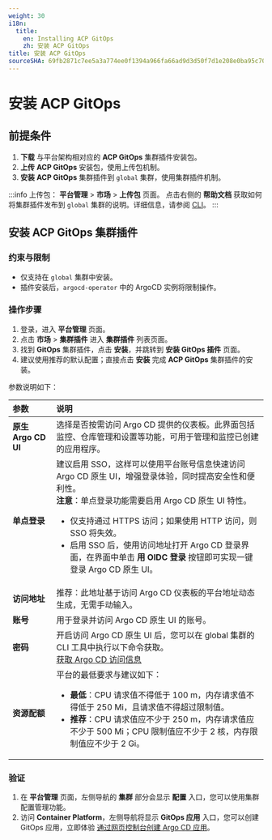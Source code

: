 ```yaml
---
weight: 30
i18n:
  title:
    en: Installing ACP GitOps
    zh: 安装 ACP GitOps
title: 安装 ACP GitOps
sourceSHA: 69fb2871c7ee5a3a774ee0f1394a966fa66ad9d3d50f7d1e208e0ba95c704ea8
---
```


# 安装 ACP GitOps

## 前提条件

1. **下载** 与平台架构相对应的 **ACP GitOps** 集群插件安装包。
2. **上传** **ACP GitOps** 安装包，使用上传包机制。
3. **安装** **ACP GitOps** 集群插件到 `global` 集群，使用集群插件机制。

:::info
上传包：
**平台管理** > **市场** > **上传包** 页面。
点击右侧的 **帮助文档** 获取如何将集群插件发布到 `global` 集群的说明。详细信息，请参阅 [CLI](/ui/cli_tools/index.mdx)。
:::

## 安装 ACP GitOps 集群插件

### 约束与限制

- 仅支持在 `global` 集群中安装。
- 插件安装后，`argocd-operator` 中的 ArgoCD 实例将限制操作。

### 操作步骤

1. 登录，进入 **平台管理** 页面。
2. 点击 **市场** > **集群插件** 进入 **集群插件** 列表页面。
3. 找到 **GitOps** 集群插件，点击 **安装**，并跳转到 **安装 GitOps 插件** 页面。
4. 建议使用推荐的默认配置；直接点击 **安装** 完成 **ACP GitOps** 集群插件的安装。

参数说明如下：

| **参数**           | **说明**                                                                                                                                                                                                                                                                                                                                                                                                                                                                                                                                                        |
| :------------------ | :----------------------------------------------------------------------------------------------------------------------------------------------------------------------------------------------------------------------------------------------------------------------------------------------------------------------------------------------------------------------------------------------------------------------------------------------------------------------------------------------------------------------------------------------------------------- |
| **原生 Argo CD UI** | 选择是否按需访问 Argo CD 提供的仪表板。此界面包括监控、仓库管理和设置等功能，可用于管理和监控已创建的应用程序。                                                                                                                                                                                                                                                                                                                                                                                                                                      |
| **单点登录**        | 建议启用 SSO，这样可以使用平台账号信息快速访问 Argo CD 原生 UI，增强登录体验，同时提高安全性和便利性。<br /> **注意**：单点登录功能需要启用 Argo CD 原生 UI 特性。 <ul><li>仅支持通过 HTTPS 访问；如果使用 HTTP 访问，则 SSO 将失效。</li><li>启用 SSO 后，使用访问地址打开 Argo CD 登录界面，在界面中单击 **用 OIDC 登录** 按钮即可实现一键登录 Argo CD 原生 UI。</li></ul> |
| **访问地址**        | 推荐：此地址基于访问 Argo CD 仪表板的平台地址动态生成，无需手动输入。                                                                                                                                                                                                                                                                                                                                                                                                                                       |
| **账号**            | 用于登录并访问 Argo CD 原生 UI 的账号。                                                                                                                                                                                                                                                                                                                                                                                                                                                                                                                               |
| **密码**            | 开启访问 Argo CD 原生 UI 后，您可以在 global 集群的 CLI 工具中执行以下命令获取。<br />[获取 Argo CD 访问信息](../how_to/argocd_info.mdx#argocd-password-cli)                                                                                                                                                                                                                                                                                                                                                                                         |
| **资源配额**        | 平台的最低要求与建议如下：<ul><li> **最低**：CPU 请求值不得低于 100 m，内存请求值不得低于 250 Mi，且请求值不得超过限制值。</li><li> **推荐**：CPU 请求值应不少于 250 m，内存请求值应不少于 500 Mi；CPU 限制值应不少于 2 核，内存限制值应不少于 2 Gi。</li></ul>                                                                                                                                                |

### 验证

1. 在 **平台管理** 页面，左侧导航的 **集群** 部分会显示 **配置** 入口，您可以使用集群配置管理功能。
2. 访问 **Container Platform**，左侧导航将显示 **GitOps 应用** 入口，您可以创建 GitOps 应用，立即体验 [通过网页控制台创建 Argo CD 应用](../how_to/create_gitops_app.mdx)。
